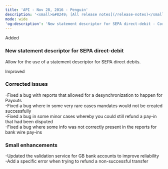 ```yaml
---
title: 'API - Nov 28, 2016 - Penguin'  
description: '<small>&#8249; [All release notes](/release-notes)</small>'  
mode: wide  
'og:description': 'New statement descriptor for SEPA direct-debit - Corrected issues - Small enhancements'  
---
```

  
  <div class="pill pill-green">Added</div> 
  
### New statement descriptor for SEPA direct-debit  

Allow for the use of a statement descriptor for SEPA direct debits.  
  <div class="pill pill-blue">Improved</div> 
  
### Corrected issues  
-Fixed a bug with reports that allowed for a desynchronization to happen for Payouts  
-Fixed a bug where in some very rare cases mandates would not be created successfully  
-Fixed a bug in some minor cases whereby you could still refund a pay-in that had been disputed  
-Fixed a bug where some info was not correctly present in the reports for bank wire pay-ins 
  
### Small enhancements  
-Updated the validation service for GB bank accounts to improve reliability  
-Add a specific error when trying to refund a non-successful transfer